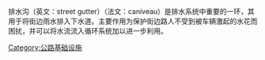 {{Multiple issues|
{{Cleanup rewrite|time=2021-01-31T03:31:28+00:00}}
{{Rough translation|time=2021-01-31T03:31:28+00:00}}
}}
[[Category:公路基础设施|Category:公路基础设施]]
排水沟（英文：street gutter）（法文：caniveau）是排水系统中重要的一环，其用于将街边雨水排入下水道。主要作用为保护街边路人不受到被车辆激起的水花而困扰，并可以将水流流入循环系统加以进一步利用。